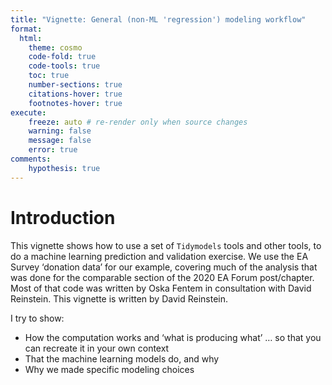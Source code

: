 ```yaml
---
title: "Vignette: General (non-ML 'regression') modeling workflow"
format:
  html:
    theme: cosmo
    code-fold: true
    code-tools: true
    toc: true
    number-sections: true
    citations-hover: true
    footnotes-hover: true
execute:
    freeze: auto # re-render only when source changes
    warning: false
    message: false
    error: true
comments:
    hypothesis: true
---
```


# Introduction

This vignette shows how to use a set of `Tidymodels` tools and other tools, to do a machine learning prediction and validation exercise. We use the EA Survey 'donation data' for our example, covering much of the analysis that was done for the comparable section of the 2020 EA Forum post/chapter. Most of that code was written by Oska Fentem in consultation with David Reinstein. This vignette is written by David Reinstein.

I try to show:

- How the computation works and 'what is producing what' ... so that you can recreate it in your own context
- That the machine learning models do, and why
- Why we made specific modeling choices

